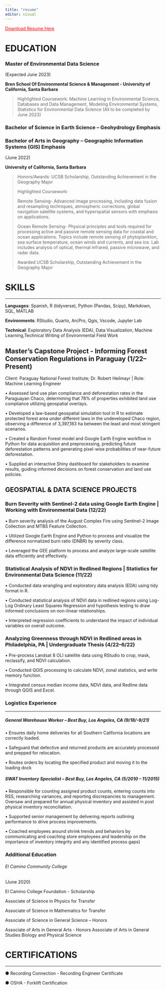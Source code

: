 ```yaml
---
title: "resume"
editor: visual
---
```


[Download Resume Here](Romero_Guillermo.pdf){style="color: red"}

# EDUCATION

### **Master of Environmental Data Science**

(Expected June 2023)

**Bren School Of Environmental Science & Management - University of California, Santa Barbara**

> Highlighted Coursework: Machine Learning in Environmental Science, Databases and Data Management, Modeling Environmental Systems, Statistics for Environmental Data Science (All to be completed by June 2023)

### **Bachelor of Science in Earth Science -- Geohydrology Emphasis**

### **Bachelor of Arts in Geography -- Geographic Information Systems (GIS) Emphasis**

(June 2022)

**University of California, Santa Barbara**

> Honors/Awards: UCSB Scholarship, Outstanding Achievement in the Geography Major
>
> Highlighted Coursework:
>
> Remote Sensing- Advanced image processing, including data fusion and resampling techniques, atmospheric corrections, global navigation satellite systems, and hyperspatial sensors with emphasis on applications.
>
> Ocean Remote Sensing- Physical principles and tools required for processing active and passive remote sensing data for coastal and ocean applications. Topics include remote sensing of phytoplankton, sea surface temperature, ocean winds and currents, and sea ice. Lab includes analysis of optical, thermal infrared, passive microwave, and radar data.
>
> Awarded UCSB Scholarship, Outstanding Achievement in the Geography Major

# SKILLS

------------------------------------------------------------------------

**Languages**: Spanish, R (tidyverse), Python (Pandas, Scipy), Markdown, SQL, MATLAB

**Environments**: RStudio, Quarto, ArcPro, Qgis, Vscode, Jupyter Lab

**Technical**: Exploratory Data Analysis (EDA), Data Visualization, Machine Learning,Technical Writing of Environmental Field Work

## Master's Capstone Project - Informing Forest Conservation Regulations in Paraguay (1/22--Present)

Client: Paraguay National Forest Institute; Dr. Robert Heilmayr \| Role: Machine Learning Engineer

• Assessed land use plan compliance and deforestation rates in the Paraguayan Chaco, determining that 78% of properties exhibited land use compliance utilizing geospatial overlays.

• Developed a law-based geospatial simulation tool in R to estimate protected forest area under different laws in the undeveloped Chaco region, observing a difference of 3,397,183 ha between the least and most stringent scenarios.

• Created a Random Forest model and Google Earth Engine workflow in Python for data acquisition and preprocessing, predicting future deforestation patterns and generating pixel-wise probabilities of near-future deforestation.

• Supplied an interactive Shiny dashboard for stakeholders to examine results, guiding informed decisions on forest conservation and land use policies.

## GEOSPATIAL & DATA SCIENCE PROJECTS

### Burn Severity with Sentinel-2 data using Google Earth Engine \| Working with Environmental Data (12/22)

• Burn severity analysis of the August Complex Fire using Sentinel-2 Image Collection and MTBS Feature Collection.

• Utilized Google Earth Engine and Python to process and visualize the difference normalized burn ratio (DNBR) by severity class.

• Leveraged the GEE platform to process and analyze large-scale satellite data efficiently and effectively.

### Statistical Analysis of NDVI in Redlined Regions \| Statistics for Environmental Data Science (11/22)

• Conducted data wrangling and exploratory data analysis (EDA) using tidy format in R.

• Conducted statistical analysis of NDVI data in redlined regions using Log-Log Ordinary Least Squares Regression and hypothesis testing to draw informed conclusions on non-linear relationships.

• Interpreted regression coefficients to understand the impact of individual variables on overall outcome.

### Analyzing Greenness through NDVI in Redlined areas in Philadelphia, PA \| Undergraduate Thesis (4/22--6/22)

• Pre-process Landsat 8 OLI satellite data using RStudio to crop, mask, reclassify, and NDVI calculation.

• Conducted QGIS processing to calculate NDVI, zonal statistics, and write memory function.

• Integrated census median income data, NDVI data, and Redline data through QGIS and Excel.

### Logistics Experience

------------------------------------------------------------------------

##### General Warehouse Worker -- Best Buy, Los Angeles, CA (9/18/-9/21)

• Ensures daily home deliveries for all Southern California locations are correctly loaded.

• Safeguard that defective and returned products are accurately processed and prepped for relocation.

• Routes orders by locating the specified product and moving it to the loading dock

##### SWAT Inventory Specialist -- Best Buy, Los Angeles, CA (5/2010 -- 11/2015)

• Responsible for counting assigned product counts, entering counts into RSS, researching variances, and reporting discrepancies to management. Oversaw and prepared for annual physical inventory and assisted in post physical inventory reconciliation.

• Supported senior management by delivering reports outlining performance to drive process improvements.

• Coached employees around shrink trends and behaviors by communicating and coaching store employees and leadership on the importance of inventory integrity and any identified process gaps)

### Additional Education

###### El Camino Community College

(June 2020)

El Camino College Foundation - Scholarship

Associate of Science in Physics for Transfer

Associate of Science in Mathematics for Transfer

Associate of Science in General Science -- Honors

Associate of Arts in General Arts - Honors Associate of Arts in General Studies Biology and Physical Science

# CERTIFICATIONS

------------------------------------------------------------------------

● Recording Connection - Recording Engineer Certificate

● OSHA - Forklift Certification
